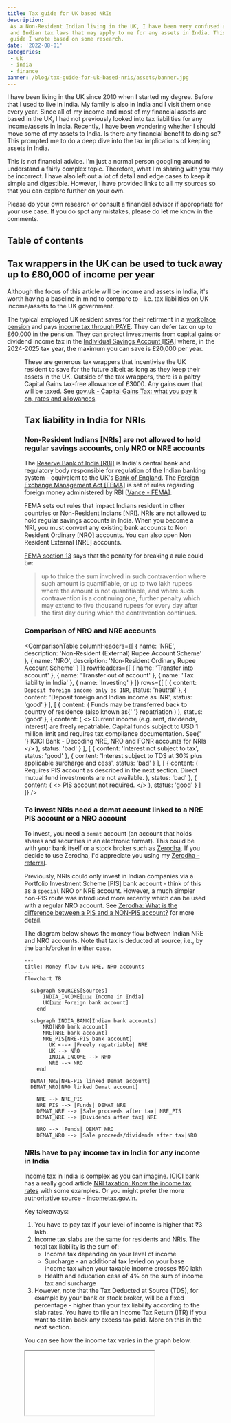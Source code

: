 ```yaml
---
title: Tax guide for UK based NRIs
description:
 As a Non-Resident Indian living in the UK, I have been very confused about UK
 and Indian tax laws that may apply to me for any assets in India. This is a
 guide I wrote based on some research.
date: '2022-08-01'
categories:
 - uk
 - india
 - finance
banner: /blog/tax-guide-for-uk-based-nris/assets/banner.jpg
---
```


I have been living in the UK since 2010 when I started my degree. Before that I
used to live in India. My family is also in India and I visit them once every
year. Since all of my income and most of my financial assets are based in the
UK, I had not previously looked into tax liabilities for any income/assets in
India. Recently, I have been wondering whether I should move some of my assets
to India. Is there any financial benefit to doing so? This prompted me to do a
deep dive into the tax implications of keeping assets in India.

<Alert severity="warning">
  This is not financial advice. I'm just a normal person googling around to understand a fairly complex topic. Therefore, what I'm sharing with you may be incorrect. I have also left out a lot of detail and edge cases to keep it simple and digestible. However, I have provided links to all my sources so that you can explore further on your own.

Please do your own research or consult a financial advisor if appropriate for
your use case. If you do spot any mistakes, please do let me know in the
comments.

</Alert>

## Table of contents

## Tax wrappers in the UK can be used to tuck away up to £80,000 of income per year

Although the focus of this article will be income and assets in India, it's
worth having a baseline in mind to compare to - i.e. tax liabilities on UK
income/assets to the UK government.

The typical employed UK resident saves for their retirment in a
[workplace pension](https://www.gov.uk/workplace-pensions) and pays
[income tax through PAYE](https://www.gov.uk/income-tax/how-you-pay-income-tax).
They can defer tax on up to £60,000 in the pension. They can protect investments
from capital gains or dividend income tax in the
[Individual Savings Account [ISA]](https://www.gov.uk/individual-savings-accounts)
where, in the 2024-2025 tax year, the maximum you can save is £20,000 per year.

<Figure
 src="/blog/tax-guide-for-uk-based-nris/assets/pension-isa.svg"
 size="m"
 caption="ISA vs. pension allowance"
 reference="Skipton building society"
 referenceHref="https://www.skipton.co.uk/life-and-money/pension-or-isa"
/>

These are generous tax wrappers that incentivise the UK resident to save for the
future albeit as long as they keep their assets in the UK. Outside of the tax
wrappers, there is a paltry Capital Gains tax-free allowance of £3000. Any gains
over that will be taxed. See
[gov.uk - Capital Gains Tax: what you pay it on, rates and allowances](https://www.gov.uk/capital-gains-tax/rates).

## Tax liability in India for NRIs

### Non-Resident Indians [NRIs] are not allowed to hold regular savings accounts, only NRO or NRE accounts

The [Reserve Bank of India [RBI]](https://www.rbi.org.in/home.aspx) is India's
central bank and regulatory body responsible for regulation of the Indian
banking system - equivalent to the UK's
[Bank of England](https://www.bankofengland.co.uk/). The
[Foreign Exchange Management Act [FEMA]](https://www.indiacode.nic.in/handle/123456789/1988?view_type=browse)
is set of rules regarding foreign money administered by RBI
[[Vance - FEMA](https://www.vance.tech/blog/understanding-fema-complete-guide-to-indias-foreign-exchange-management)].

FEMA sets out rules that impact Indians resident in other countries or
Non-Resident Indians [NRI]. NRIs are not allowed to hold regular savings
accounts in India. When you become a NRI, you must convert any existing bank
accounts to Non Resident Ordinary [NRO] accounts. You can also open Non Resident
External [NRE] accounts.

[FEMA section 13](https://www.indiacode.nic.in/show-data?abv=CEN&statehandle=123456789/1362&actid=AC_CEN_2_45_00004_199942_1517807323986&sectionId=4531&sectionno=13&orderno=13&orgactid=AC_CEN_2_45_00004_199942_1517807323986)
says that the penalty for breaking a rule could be:

> up to thrice the sum involved in such contravention where such amount is
> quantifiable, or up to two lakh rupees where the amount is not quantifiable,
> and where such contravention is a continuing one, further penalty which may
> extend to five thousand rupees for every day after the first day during which
> the contravention continues.

### Comparison of NRO and NRE accounts

<ComparisonTable
 columnHeaders={[
  {
   name: 'NRE',
   description: 'Non-Resident (External) Rupee Account Scheme'
  },
  {
   name: 'NRO',
   description: 'Non-Resident Ordinary Rupee Account Scheme'
  }
 ]}
 rowHeaders={[
  {
   name: 'Transfer into account'
  },
  {
   name: 'Transfer out of account'
  },
  {
   name: 'Tax liability in India'
  },
  {
   name: 'Investing'
  }
 ]}
 rows={[
  [
   {
    content: `Deposit foreign income only as INR`,
    status: 'neutral'
   },
   {
    content: 'Deposit foreign and Indian income as INR',
    status: 'good'
   }
  ],
  [
   {
    content: (
     <Typography variant="inherit">
      Funds may be transferred back to country of residence (also known as{' '}
      <Link href="https://dictionary.cambridge.org/dictionary/english/repatriation">
       repatriation
      </Link>
      )
     </Typography>
    ),
    status: 'good'
   },
   {
    content: (
     <>
      <Typography variant="inherit" gutterBottom>
       Current income (e.g. rent, dividends, interest) are freely repatriable.
       Capital funds subject to USD 1 million limit and requires tax compliance
       documentation.
      </Typography>
      <Typography variant="inherit">
       See{' '}
       <Link href="https://www.icicibank.com/nri-banking/nriedge/nri-articles/decoding-nre-nro-and-fcnr-accounts-for-non-resident-indians">
        ICICI Bank - Decoding NRE, NRO and FCNR accounts for NRIs
       </Link>
      </Typography>
     </>
    ),
    status: 'bad'
   }
  ],
  [
   {
    content: 'Interest not subject to tax',
    status: 'good'
   },
   {
    content:
     'Interest subject to TDS at 30% plus applicable surcharge and cess',
    status: 'bad'
   }
  ],
  [
   {
    content: (
     <Typography variant="inherit">
      Requires PIS account as described in the next section. Direct mutual fund
      investments are not available.
     </Typography>
    ),
    status: 'bad'
   },
   {
    content: (
     <>
      <Typography variant="inherit" gutterBottom>
       PIS account not required.
      </Typography>
     </>
    ),
    status: 'good'
   }
  ]
 ]}
/>

### To invest NRIs need a demat account linked to a NRE PIS account or a NRO account

To invest, you need a `demat` account (an account that holds shares and
securities in an electronic format). This could be with your bank itself or a
stock broker such as [Zerodha](https://zerodha.com). If you decide to use
Zerodha, I'd appreciate you using my
[Zerodha - referral](https://zerodha.com/?c=DXK651&s=CONSOLE).

Previously, NRIs could only invest in Indian companies via a Portfolio
Investment Scheme [PIS] bank account - think of this as a `special` NRO or NRE
account. However, a much simpler non-PIS route was introduced more recently
which can be used with a regular NRO account. See
[Zerodha: What is the difference between a PIS and a NON-PIS account?](https://support.zerodha.com/category/account-opening/nri-account-opening/pis-non-pis/articles/difference-between-pis-and-non-pis)
for more detail.

The diagram below shows the money flow between Indian NRE and NRO accounts. Note
that tax is deducted at source, i.e., by the bank/broker in either case.

```mermaid
---
title: Money flow b/w NRE, NRO accounts
---
flowchart TB

  subgraph SOURCES[Sources]
      INDIA_INCOME[🇮🇳 Income in India]
      UK[🇬🇧 Foreign bank account]
    end

  subgraph INDIA_BANK[Indian bank accounts]
      NRO[NRO bank account]
      NRE[NRE bank account]
      NRE_PIS[NRE-PIS bank account]
        UK <--> |Freely repatriable| NRE
        UK --> NRO
        INDIA_INCOME --> NRO
        NRE --> NRO
    end

  DEMAT_NRE[NRE-PIS linked Demat account]
  DEMAT_NRO[NRO linked Demat account]

    NRE --> NRE_PIS
    NRE_PIS --> |Funds| DEMAT_NRE
    DEMAT_NRE --> |Sale proceeds after tax| NRE_PIS
    DEMAT_NRE --> |Dividends after tax| NRE

    NRO --> |Funds| DEMAT_NRO
    DEMAT_NRO --> |Sale proceeds/dividends after tax|NRO
```

### NRIs have to pay income tax in India for any income in India

Income tax in India is complex as you can imagine. ICICI bank has a really good
article
[NRI taxation: Know the income tax rates](https://www.icicibank.com/nri-banking/nriedge/nri-articles/nri-taxation-know-the-income-tax-rates)
with some examples. Or you might prefer the more authoritative source -
[incometax.gov.in](https://www.incometax.gov.in/iec/foportal/help/individual/return-applicable-0).

Key takeaways:

1. You have to pay tax if your level of income is higher that ₹3 lakh.
2. Income tax slabs are the same for residents and NRIs. The total tax liability
   is the sum of:
   - Income tax depending on your level of income
   - Surcharge - an additional tax levied on your base income tax when your
     taxable income crosses ₹50 lakh
   - Health and education cess of 4% on the sum of income tax and surcharge
3. However, note that the Tax Deducted at Source (TDS), for example by your bank
   or stock broker, will be a fixed percentage - higher than your tax liability
   according to the slab rates. You have to file an Income Tax Return (ITR) if
   you want to claim back any excess tax paid. More on this in the next section.

You can see how the income tax varies in the graph below.

<Iframe src="//plotly.com/~bluprince13/46.embed" />

### NRIs may have to submit Income Tax Returns (ITR) in India

If your total annual income in India exceeds ₹3 lakh, then you're mandated to
file an Income Tax Return (ITR). Fortunately, if your income only consists of
investment income (e.g. dividends/interest) or long-term capital gains where
you've already paid TDS on the basis of the special tax provisions for NRIs,
then you don't have to file ITR. For more detail, see
[ICICI - When is it mandatory for an NRI to file an ITR in India?](https://www.icicibank.com/nri-banking/nriedge/nri-articles/does-an-nri-need-to-file-itr-in-india).

However, you can file an ITR and opt out of the special tax provisions and pay
taxes according to the slab rate. This might be beneficial if you'd pay less tax
that way. For example, you'd pay no tax at all if the investment income is less
than ₹3 lakh. For more detail see
[ICICI - Understanding Special Tax Provisions for NRIs](https://www.icicibank.com/nri-banking/nriedge/nri-articles/special-provisions).

You can also claim reduced tax on the basis of the
[Double Taxation Avoidance Agreement [DTAA] b/w UK and India](https://www.gov.uk/hmrc-internal-manuals/double-taxation-relief/dt9550pp).
I would not recommend reading the
[full treaty](https://www.gov.uk/government/publications/india-tax-treaties/2020-uk-india-synthesised-text-of-the-multilateral-instrument-and-the-1993-double-taxation-convention-in-force).
However, you can look at the
[India: Treaty summary](https://www.gov.uk/hmrc-internal-manuals/double-taxation-relief/dt9552)
and
[India: Notes](https://www.gov.uk/hmrc-internal-manuals/double-taxation-relief/dt9553).

In the below table we compare the tax rates for:

1. TDS
   - [Cleartax - Section 195 of Income Tax Act - TDS Applicability for NRI](https://cleartax.in/s/section-195)
   - [ICICI - New TDS guidelines](https://www.icicibank.com/nri-banking/new-tds-guidelines)
   - [Zerodha - How does Zerodha deduct TDS for NRI NON-PIS accounts?](https://support.zerodha.com/category/account-opening/nri-account-opening/oq-nri/articles/tds-calculation-non-pis)
2. India-UK DTAA
   - [India: Treaty summary](https://www.gov.uk/hmrc-internal-manuals/double-taxation-relief/dt9552)

<ComparisonTable
 columnHeaders={[
  {
   name: 'TDS',
   description: 'Tax Deducted at Source'
  },
  {
   name: 'India-UK DTAA',
   description:
    'You could apply for reduced TDS or claim a tax refund per DTAA if you choose to'
  }
 ]}
 rowHeaders={[
  {
   name: 'Investment income (dividends)'
  },
  {
   name: 'Interest in NRO'
  },
  {
   name: 'Long Term Captital Gain'
  },
  {
   name: 'Short Term Captial Gain'
  }
 ]}
 rows={[
  [
   {
    content: '20% + surcharge + cess',
    status: 'bad'
   },
   {
    content: '10%',
    status: 'good'
   }
  ],
  [
   {
    content: '30% + surcharge + cess',
    status: 'bad'
   },
   {
    content: '15%',
    status: 'good'
   }
  ],
  [
   {
    content: '10% + surcharge + cess',
    status: 'neutral'
   },
   {
    content: 'NA'
   }
  ],
  [
   {
    content: '15% + surcharge + cess',
    status: 'neutral'
   },
   {
    content: 'NA'
   }
  ]
 ]}
/>

July 31st is the last date for filing income tax returns in India for NRIs. Have
a look at
[Cleartax's instructions for filing ITR on the Income Tax Portal](https://cleartax.in/s/how-to-efile-itr)
or use a product like Cleartax to make it easier.

## Tax liability in UK for foreign income

### Non-domiciled UK residents get special treatment for taxation in the UK (for now)

<Alert severity="info">
 In the March 2024 Budget, it was announced that the non-dom tax regime will be
 phased out [[BBC - What does non-dom mean and how are the rules
 changing?](https://www.bbc.co.uk/news/business-32216346)]. From April 2025,
 people who move to the UK will not have to pay tax on money they earn overseas
 for the first four years. After that period, if they continue to live in the
 UK, they will pay the same tax as everyone else.
</Alert>

Your domicile (pronounced dom-uh-sahyl), in essence, is your permanent home. You
can work out your domicile using the handy flowcharts in
[gov.uk - Guidance note for residence, domicile and the remittance basis](https://www.gov.uk/government/publications/residence-domicile-and-remittance-basis-rules-uk-tax-liability/guidance-note-for-residence-domicile-and-the-remittance-basis-rdr1#working-out-your-domicile).
Even if you're not domiciled in the UK, you may still be treated as domiciled in
the UK for tax purposes, aka
[`deemed domicile`](https://www.gov.uk/government/publications/residence-domicile-and-remittance-basis-rules-uk-tax-liability/guidance-note-for-residence-domicile-and-the-remittance-basis-rdr1#deemed-domicile).

If you're non-domiciled, you do not pay UK tax on your foreign income or gains
if both the following apply:

- they are less than £2,000 in the tax year
- you do not bring them into the UK, for example by transferring them to a UK
  bank account

Otherwise, you would have to report it in the
[UK's Self Assessment tax return](https://www.gov.uk/self-assessment-tax-returns) -
unless you claim the remittance basis which is complicated. See
[gov.uk - Tax on foreign income - 'Non-domiciled' residents](https://www.gov.uk/tax-foreign-income/non-domiciled-residents#if-your-income-is-2000-or-more)
for more detail.

### UK resident's foreign income is taxable in the UK

Assuming you don't qualify for any special treatment as `non-domiciled`, your
foreign income is taxable in the UK. According to
[gov.uk - Tax on foreign income - Reporting your foreign income](https://www.gov.uk/tax-foreign-income/paying-tax),
you do not need to file a tax return if:

- your only foreign income is dividends
- your total dividends - including UK dividends - are less than the
  [£500 dividend allowance](https://www.gov.uk/tax-on-dividends)

<Figure
 src="/blog/tax-guide-for-uk-based-nris/assets/self-assessment.jpg"
 size="m"
 referenceHref="https://www.gov.uk/government/news/self-assessment-customers-can-help-themselves-by-filing-their-tax-return-early"
/>

Otherwise, you will need to
[report your foreign income](https://www.gov.uk/tax-foreign-income/paying-tax)
by registering for self-assessment. To be clear, this means you have to declare
interest on your NRE and NRO accounts as well. The good news is that you can get
tax relief on any tax you've already paid in India.

If you do not report it, you may have to
[pay the undeclared tax and a penalty worth up to double the tax you owe](https://www.gov.uk/undeclared-income),
and could even face prosecution. If you had not previously declared your foreign
income, there is a
[Worldwide Disclosure Facility](https://www.gov.uk/guidance/offshore-disclosure-facilities)
where you can correct this.

## Transferring money b/w India and the UK

### Transfer from UK to India is cheap and easy

There is no tax liability either in the UK or India for sending money from the
UK to India. I usually choose to send money to my NRE bank account so that I can
avoid taxes on any interest earned as well.

However, take care when you choose the bank/company to do the transfer. Some
banks promise very low fees, but unscruplously give you a bad exchange rate,
i.e. worse than the [Google rate](https://g.co/finance/GBP-INR) aka the
mid-market rate.

<Figure
 src="/blog/tax-guide-for-uk-based-nris/assets/wise.png"
 size="s"
 caption="Wise transfer on IPhone"
/>

I have always used [Wise](https://wise.com) which has a nice UI and they only
take a very small cut (£5.69 fee for £1000 at the time of writing). I have never
had any problems with Wise and will probably trust them with any future
transfers for the foreseeable future. I'd appreciate it if you use my
[Wise - referral](https://wise.com/invite/ihpc/vipina2) link to sign up.

A newcomer on the block that I heard about recently is
[Vance](https://www.vance.tech/uk) (£3 fee for £1000 at the time of writing).
I'd appreciate it if you use my
[Vance - referral with referral code M0UCHI](https://vance.onelink.me/DYot/0fwxcjs1)
link to sign up.

### Transfer from India to the UK is more expensive and difficult

#### Transfer abroad from your NRE account via your bank

Your bank will have a facility for repatriation of funds and this is the only
way for you to transfer money abroad from a NRE account. For example, you cannot
use Wise to transfer abroad from NRE accounts as per
[Wise - Guide to INR transfers](https://wise.com/help/articles/2932151/guide-to-inr-transfers).
This means that your bank may charge fees or provide a bad exchange rate. All
you can do is find a bank that offers the best rates.

#### Transfer abroad from your NRO account involves more process

NRO accounts involve more process, but it is still possible to transfer money
abroad. Current income (e.g. rent, dividends, interest) are freely repatriable.
Capital funds are subject to USD 1 million limit and requires tax compliance
documentation. See
[ICICI Bank - Decoding NRE, NRO and FCNR accounts for NRIs](https://www.icicibank.com/nri-banking/nriedge/nri-articles/decoding-nre-nro-and-fcnr-accounts-for-non-resident-indians)
for more info.

#### Residents may need to pay 20% TCS on outward remittance but can claim it back in ITR

<Figure
 src="/blog/tax-guide-for-uk-based-nris/assets/gift.jpg"
 size="s"
 referenceHref="https://www.pexels.com/photo/brown-cinnamon-793522/"
/>

Your family who are Indian residents may want to gift you money. In this case,
they can transfer it to your UK bank account via Wise. There is no
gift/inheritance tax liable to the UK in this case as per
[gov.uk - How Inheritance Tax works: thresholds, rules and allowances](https://www.gov.uk/inheritance-tax/when-someone-living-outside-the-uk-dies).

However, they may need to pay Tax Collected at Source (TCS) to the Indian
government:

> If you've sent over 700,000 INR in a financial year, we'll charge a 20% fee on
> the amount over the limit as Tax Collected at Source (TCS) for all purpose
> codes except medical and education expenses -
> [Wise - Guide to INR transfers](https://wise.com/help/articles/2932151/guide-to-inr-transfers)

TCS is not an additional tax that increases your tax liability for a financial
year. The sender can claim a credit for the TCS amount while filing the income
tax return and get a refund if they have paid more tax than their tax liability
for the financial year (similarly to TDS). TCS was introduced to combat tax
evasion, i.e., to ensure that tax has been paid on any money being sent abroad
[[cleartax - Tax Collected at Source (TCS) – Rates, Payment, and Exemption](https://cleartax.in/s/tax-collected-source)].

## Conclusion

For most people, investing in a UK ISA/Pension means no CGT and no tax filing
requirements. Transferring assets to India would require paying taxes on
interest/gains in both India and the UK, as well as taking on the tax filing
burden in both countries. Furthermore, if at any point, you wanted to transfer
money out of India, that is also cumbersome. In my experience, Indian banks and
brokers are also much more difficult to deal with than their UK counterparts. As
far as I'm aware, there's no particular benefit to investing from within India
to counterweigh all of the negatives, unless you really wanted to invest in shares of
specific Indian companies.

If you don't already have assets in India, it feels like a no-brainer to keep
them in the UK - at least as long as you are a UK resident. You could send just
enough money to India to cover holiday expenses or family commitments there.

However, if you already have assets in India or are gifted/inherit assets in
India, you'd then need to asses whether it's worth transferring them to the UK
or keeping it in India. This is not something I have covered in my article, but
if any of you have done such an assessment, I'd love to hear about your
experience.

This was an extremely challenging topic to write about. I would appreciate your
feedback and any corrections in the comments secion below. I would also love to
hear about your experience or investigations of this topic.
